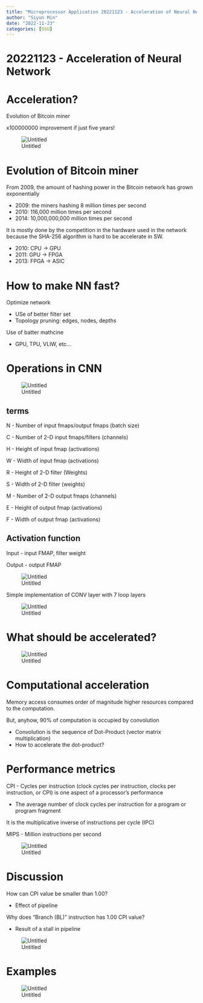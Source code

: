 ```yaml
---
title: "Microprocessor Application 20221123 - Acceleration of Neural Network"
author: "Siyun Min"
date: "2022-11-23"
categories: [SSU]
---
```

# 20221123 - Acceleration of Neural Network

# Acceleration?

Evolution of Bitcoin miner

x100000000 improvement if just five years!

![Untitled](./Untitled.png)

# Evolution of Bitcoin miner

From 2009, the amount of hashing power in the Bitcoin network has grown exponentially

- 2009: the miners hashing 8 million times per second
- 2010: 116,000 million times per second
- 2014: 10,000,000,000 million times per second

It is mostly done by the competition in the hardware used in the network because the SHA-256 algorithm is hard to be accelerate in SW.

- 2010: CPU → GPU
- 2011: GPU → FPGA
- 2013: FPGA → ASIC

# How to make NN fast?

Optimize network

- USe of better filter set
- Topology pruning: edges, nodes, depths

Use of batter mathcine

- GPU, TPU, VLIW, etc…

# Operations in CNN

![Untitled](./Untitled%201.png)

## terms

N - Number of input fmaps/output fmaps (batch size)

C - Number of 2-D input fmaps/filters (channels)

H - Height of input fmap (activations)

W - Width of input fmap (activations)

R - Height of 2-D filter (Weights)

S - Width of 2-D filter (weights)

M - Number of 2-D output fmaps (channels)

E - Height of output fmap (activations)

F - Width of output fmap (activations)

## Activation function

Input - input FMAP, filter weight

Output - output FMAP

![Untitled](./Untitled%202.png)

Simple implementation of CONV layer with 7 loop layers

![Untitled](./Untitled%203.png)

# What should be accelerated?

![Untitled](./Untitled%204.png)

# Computational acceleration

Memory access consumes order of magnitude higher resources compared to the computation.

But, anyhow, 90% of computation is occupied by convolution

- Convolution is the sequence of Dot-Product (vector matrix multiplication)
- How to accelerate the dot-product?

# Performance metrics

CPI - Cycles per instruction (clock cycles per instruction, clocks per instruction, or CPI) is one aspect of a processor’s performance

- The average number of clock cycles per instruction for a program or program fragment

It is the multiplicative inverse of instructions per cycle (IPC)

MIPS - Million instructions per second

![Untitled](./Untitled%205.png)

# Discussion

How can CPI value be smaller than 1.00?

- Effect of pipeline

Why does “Branch (BL)” instruction has 1.00 CPI value?

- Result of a stall in pipeline

![Untitled](./Untitled%206.png)

# Examples

![Untitled](./Untitled%207.png)